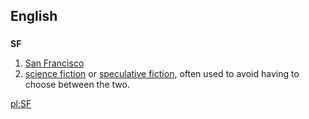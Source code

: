 ==English==

==={{initialism}}===
'''SF'''

# [[San Francisco]]
# [[science fiction]] or [[speculative fiction]], often used to avoid having to choose between the two.

[[pl:SF]]